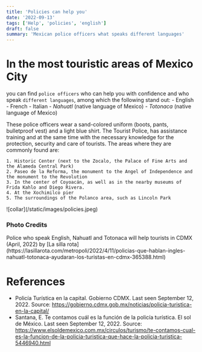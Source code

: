```yaml
---
title: 'Policies can help you'
date: '2022-09-13'
tags: ['Help', 'policies', 'english']
draft: false
summary: 'Mexican police officers what speaks different languages'
---
```


# In the most touristic areas of Mexico City

you can find `police officers` who can help you with confidence and who speak `different languages`, among which the following stand out: - English - French - Italian - _Nahuatl_ (native language of Mexico) - _Totonaca_ (native language of Mexico)

These police officers wear a sand-colored uniform (boots, pants, bulletproof vest)
and a light blue shirt. The Tourist Police, has assistance training and at the
same time with the necessary knowledge for the protection, security and care of tourists.
The areas where they are commonly found are:

    1. Historic Center (next to the Zocalo, the Palace of Fine Arts and the Alameda Central Park)
    2. Paseo de la Reforma, the monument to the Angel of Independence and the monument to the Revolution
    3. In the center of Coyoacán, as well as in the nearby museums of Frida Kahlo and Diego Rivera.
    4. At the Xochimilco pier
    5. The surroundings of the Polanco area, such as Lincoln Park

<div>![collar](/static/images/policies.jpeg)</div>

### Photo Credits

<div>
  Police who speak English, Nahuatl and Totonaca will help tourists in CDMX (April, 2022) by [La
  silla
  rota](https://lasillarota.com/metropoli/2022/4/11/policias-que-hablan-ingles-nahuatl-totonaca-ayudaran-los-turistas-en-cdmx-365388.html)
</div>

# References

- Policía Turística en la capital. Gobierno CDMX. Last seen September 12, 2022. Source: https://gobierno.cdmx.gob.mx/noticias/policia-turistica-en-la-capital/
- Santana, E. Te contamos cuál es la función de la policía turística. El sol de México. Last seen September 12, 2022. Source:
  https://www.elsoldemexico.com.mx/circulos/turismo/te-contamos-cual-es-la-funcion-de-la-policia-turistica-que-hace-la-policia-turistica-5446940.html
